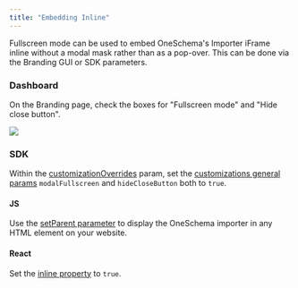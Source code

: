 ```yaml
---
title: "Embedding Inline"
---
```


Fullscreen mode can be used to embed OneSchema's Importer iFrame inline without a modal mask rather than as a pop-over. This can be done via the Branding GUI or SDK parameters.

### Dashboard

On the Branding page, check the boxes for "Fullscreen mode" and "Hide close button".

![](/images/cdd6b85-Screen_Shot_2023-08-16_at_10.24.58_AM.png) 

### SDK

Within the [customizationOverrides](/docs/javascript#customizationoverrides) param, set the [customizations general params](/docs/customizations#general) `modalFullscreen` and `hideCloseButton` both to `true`.

#### JS

Use the [setParent parameter](/docs/javascript#setparentparent) to display the OneSchema importer in any HTML element on your website. 

#### React

Set the [inline property](/docs/react#inline) to `true`.